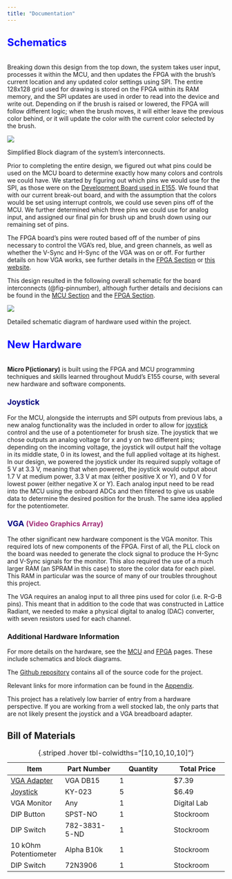 ```yaml
---
title: "Documentation"
---
```


## <a style="color: blue; font-size: x-large;"> Schematics </a>
\
Breaking down this design from the top down, the system takes user input, processes it within the MCU, and then updates the FPGA with the brush's current location and any updated color settings using SPI.
The entire 128x128 grid used for drawing is stored on the FPGA within its RAM memory, and the SPI updates are used in order to read into the device and write out.
Depending on if the brush is raised or lowered, the FPGA will follow different logic; when the brush moves, it will either leave the previous color behind, or it will update the color with the current color selected by the brush.

:::{#fig-overview}
![](images/simple_block_diag.png)

Simplified Block diagram of the system's interconnects.
:::

Prior to completing the entire design, we figured out what pins could be used on the MCU board to determine exactly how many colors and controls we could have.
We started by figuring out which pins we would use for the SPI, as those were on the [Development Board used in E155](https://hmc-e155.github.io/assets/doc/E155%20Development%20Board%20Schematic.pdf).
We found that with our current break-out board, and with the assumption that the colors would be set using interrupt controls, we could use seven pins off of the MCU.
We further determined which three pins we could use for analog input, and assigned our final pin for brush up and brush down using our remaining set of pins.

The FPGA board's pins were routed based off of the number of pins necessary to control the VGA's red, blue, and green channels, as well as whether the V-Sync and H-Sync of the VGA was on or off. For further details on how VGA works, see further details in the [FPGA Section](./fpga.qmd) or [this website](https://digilent.com/reference/learn/programmable-logic/tutorials/vga-display-congroller/start?srsltid=AfmBOoq9JO9VTrUVDEp53zmMamKq4o6nn7z8SR64hYPTCnaqJVglEiMm).

This design resulted in the following overall schematic for the board interconnects (@fig-pinnumber), although further details and decisions can be found in the [MCU Section](./mcu.qmd) and the [FPGA Section](./fpga.qmd).

:::{#fig-pinnumber}
![](images/pinnumbers_documentation.png)

Detailed schematic diagram of hardware used within the project.
:::

## <a style="color: blue; font-size: x-large;"> New Hardware </a>
\
**Micro P(ictionary)** is built using the FPGA and MCU programming techniques and skills learned throughout Mudd's E155 course, with several new hardware and software components.


### <a style="color: navy; font-size: large;"> Joystick </a>

For the MCU, alongside the interrupts and SPI outputs from previous labs, a new analog functionality was the included in order to allow for [joystick](https://amazon.com/Partstower-Joystick-Breakout-Arduino-arduino/dp/B06Y1TG2QL/?crid=1O74GZSM0JEX1&dib=eyJ2IjoiMSJ9.t8z-UR2Ik5fC-LmWn2L0BEQtjspMw3F29PEagnGu591WuLP7i0g3GqkJ0PB2NGxsOAes8VeM5E1jsRnjqu1k7fEg840zXMnvw91B-1nGTkDMflLqmjKyc7S9pjZ0VLA8lHKpyz-7UkokXvYPOMjSpkGrxDis0IG6oCe5gQfnnSoeJuxKVTmpAmKMe_-L4OpwQmW-OuAhqUO6gwICHXg7DC5UhRonHv2W3faPPJsIQmo.jT1kmTdlaBQwWo6bBLwWnS9cP3KsCM0E_XFzSv-8tZo&dib_tag=se&sprefix=joystick+breakout+module+game+controller+for+arduino,aps,118) control and the use of a potentiometer for brush size.
The joystick that we chose outputs an analog voltage for x and y on two different pins; depending on the incoming voltage, the joystick will output half the voltage in its middle state, 0 in its lowest, and the full applied voltage at its highest.
In our design, we powered the joystick under its required supply voltage of 5 V at 3.3 V, meaning that when powered, the joystick would output about 1.7 V at medium power, 3.3 V at max (either positive X or Y), and 0 V for lowest power (either negative X or Y).
Each analog input need to be read into the MCU using the onboard ADCs and then filtered to give us usable data to determine the desired position for the brush. The same idea applied for the potentiometer.

### <a style="color: navy; font-size: large;"> VGA </a><a style="color: #a12d77; font-size: medium;"> (Video Graphics Array) </a>

The other significant new hardware component is the VGA monitor.
This required lots of new components of the FPGA.
First of all, the PLL clock on the board was needed to generate the clock signal to produce the H-Sync and V-Sync signals for the monitor. This also required the use of a much larger RAM (an SPRAM in this case) to store the color data for each pixel. This RAM in particular was the source of many of our troubles throughout this project.

The VGA requires an analog input to all three pins used for color (i.e. R-G-B pins). This meant that in addition to the code that was constructed in Lattice Radiant, we needed to make a physical digital to analog (DAC) converter, with seven resistors used for each channel.

### Additional Hardware Information

For more details on the hardware, see the [MCU](./mcu) and [FPGA](./fpga) pages. These include schematics and block diagrams.

The [Github repository](https://github.com/jordancarlin/e155-project) contains all of the source code for the project.

Relevant links for more information can be found in the [Appendix](./appendices.qmd).

This project has a relatively low barrier of entry from a hardware perspective.
If you are working from a well stocked lab, the only parts that are not likely present the joystick and a VGA breadboard adapter.


## Bill of Materials

| Item | Part Number | Quantity | Total Price |
|-|-|-|-|
| [VGA Adapter](https://amazon.com/risingsaplings-Solderless-Connector-Adapter-Plate/dp/B097BWJKB4/?crid=2O7DJ1KN9CDOS&dib=eyJ2IjoiMSJ9.JFSd3O-fIE-0Tmc8qyX8lPE4uidOI6FkR_5_ClClEv6kBjCS1SzW4_pJgL1WtP7wod2quIBTjx2oHrmoD_xPxK-CpmXuk7N72Jy6PkGDwZK2FNH_1z2iF_gnH7OKV9b8mM2ZDqLNmZFfx2A5r6e1bOCUZsTHrlQGq0qfGjhG3YA0DxTXNUkN0P2PY2tceXacBq5xRSwHY9R3p6ih8-LgTRFsgwyx29rN_7duxPbFZ9A.HiCryg4ckYKAHBcJ1lITEMN_yUXOEPZYQq1QPaB5aBo&dib_tag=se&sprefix=vga+bread,aps,145) | VGA DB15 | 1 | $7.39 |
| [Joystick](https://amazon.com/Partstower-Joystick-Breakout-Arduino-arduino/dp/B06Y1TG2QL/?crid=1O74GZSM0JEX1&dib=eyJ2IjoiMSJ9.t8z-UR2Ik5fC-LmWn2L0BEQtjspMw3F29PEagnGu591WuLP7i0g3GqkJ0PB2NGxsOAes8VeM5E1jsRnjqu1k7fEg840zXMnvw91B-1nGTkDMflLqmjKyc7S9pjZ0VLA8lHKpyz-7UkokXvYPOMjSpkGrxDis0IG6oCe5gQfnnSoeJuxKVTmpAmKMe_-L4OpwQmW-OuAhqUO6gwICHXg7DC5UhRonHv2W3faPPJsIQmo.jT1kmTdlaBQwWo6bBLwWnS9cP3KsCM0E_XFzSv-8tZo&dib_tag=se&sprefix=joystick+breakout+module+game+controller+for+arduino,aps,118) | KY-023 | 5 | $6.49 |
| VGA Monitor | Any | 1 | Digital Lab |
| DIP Button | SPST-NO | 1 | Stockroom |
| DIP Switch | 782-3831-5-ND | 1 | Stockroom |
| 10 kOhm Potentiometer | Alpha B10k | 1 | Stockroom |
| DIP Switch | 72N3906 | 1 | Stockroom |

: {.striped .hover tbl-colwidths="[10,10,10,10]"}